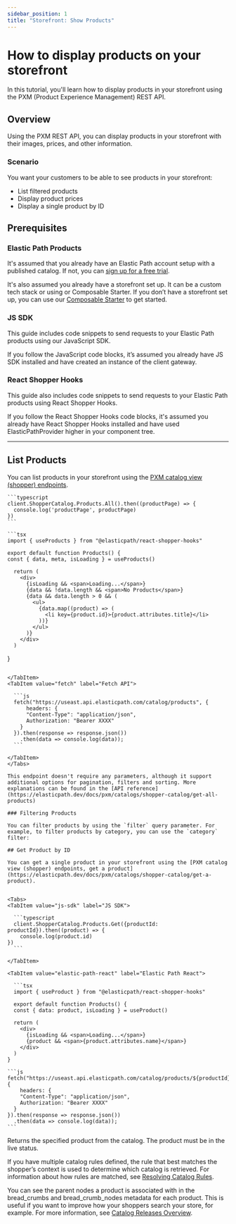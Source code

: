 ```yaml
---
sidebar_position: 1
title: "Storefront: Show Products"
---
```



# How to display products on your storefront

In this tutorial, you'll learn how to display products in your storefront using the PXM (Product Experience Management) REST API.

## Overview

Using the PXM REST API, you can display products in your storefront with their images, prices, and other information.

### Scenario

You want your customers to be able to see products in your storefront:

- List filtered products
- Display product prices
- Display a single product by ID

## Prerequisites

### Elastic Path Products

It's assumed that you already have an Elastic Path account setup with a published catalog. If not, you can [sign up for a free trial](https://useast.cm.elasticpath.com/free-trial).

It's also assumed you already have a storefront set up. It can be a custom tech stack or using or Composable Starter. If you don’t have a storefront set up, you can use our [Composable Starter](/docs/composable-starter/storefront-starter) to get started.

### JS SDK
This guide includes code snippets to send requests to your Elastic Path products using our JavaScript SDK.

If you follow the JavaScript code blocks, it’s assumed you already have JS SDK installed and have created an instance of the client gateway.

### React Shopper Hooks

This guide also includes code snippets to send requests to your Elastic Path products using React Shopper Hooks.

If you follow the React Shopper Hooks code blocks, it's assumed you already have React Shopper Hooks installed and have used ElasticPathProvider higher in your component tree.

---

## List Products

You can list products in your storefront using the [PXM catalog view (shopper) endpoints](https://elasticpath.dev/docs/pxm/catalogs/shopper-catalog/catalog-shopper-overview).


<Tabs>
  <TabItem value="js-sdk" label="JS SDK">

    ```typescript
    client.ShopperCatalog.Products.All().then((productPage) => {
      console.log('productPage', productPage)
    })
    ```

  </TabItem>

  <TabItem value="elastic-path-react" label="Elastic Path React">

    ```tsx
    import { useProducts } from "@elasticpath/react-shopper-hooks"

    export default function Products() {
    const { data, meta, isLoading } = useProducts()

      return (
        <div>
          {isLoading && <span>Loading...</span>}
          {data && !data.length && <span>No Products</span>}
          {data && data.length > 0 && (
            <ul>
              {data.map((product) => (
                <li key={product.id}>{product.attributes.title}</li>
              ))}
            </ul>
          )}
        </div>
      )
  }
  ```

  </TabItem>
  <TabItem value="fetch" label="Fetch API">

    ```js
    fetch("https://useast.api.elasticpath.com/catalog/products", {
        headers: {
        "Content-Type": "application/json",
        Authorization: "Bearer XXXX"
      }
    }).then(response => response.json())
      .then(data => console.log(data));
    ```

  </TabItem>
</Tabs>

This endpoint doesn't require any parameters, although it support additional options for pagination, filters and sorting. More explanations can be found in the [API reference](https://elasticpath.dev/docs/pxm/catalogs/shopper-catalog/get-all-products)

### Filtering Products

You can filter products by using the `filter` query parameter. For example, to filter products by category, you can use the `category` filter:

## Get Product by ID

You can get a single product in your storefront using the [PXM catalog view (shopper) endpoints, get a product](https://elasticpath.dev/docs/pxm/catalogs/shopper-catalog/get-a-product).


<Tabs>
  <TabItem value="js-sdk" label="JS SDK">

    ```typescript
    client.ShopperCatalog.Products.Get({productId: productId}).then((product) => {
      console.log(product.id)
  })
    ```

  </TabItem>

  <TabItem value="elastic-path-react" label="Elastic Path React">

    ```tsx
    import { useProduct } from "@elasticpath/react-shopper-hooks"

    export default function Products() {
    const { data: product, isLoading } = useProduct()

    return (
      <div>
        {isLoading && <span>Loading...</span>}
        {product && <span>{product.attributes.name}</span>}
      </div>
    )
  }
  ```

</TabItem>
  <TabItem value="fetch" label="Fetch API">

    ```js
    fetch("https://useast.api.elasticpath.com/catalog/products/${productId}", {
        headers: {
        "Content-Type": "application/json",
        Authorization: "Bearer XXXX"
      }
    }).then(response => response.json())
      .then(data => console.log(data));
    ```

  </TabItem>
</Tabs>

Returns the specified product from the catalog. The product must be in the live status.

If you have multiple catalog rules defined, the rule that best matches the shopperʼs context is used to determine which catalog is retrieved. For information about how rules are matched, see [Resolving Catalog Rules](https://elasticpath.dev/docs/pxm/catalogs/shopper-catalog/catalog-shopper-overview#resolving-catalog-rules).

You can see the parent nodes a product is associated with in the bread_crumbs and bread_crumb_nodes metadata for each product. This is useful if you want to improve how your shoppers search your store, for example. For more information, see [Catalog Releases Overview](https://elasticpath.dev/docs/pxm/catalogs/catalog-latest-release/overview).